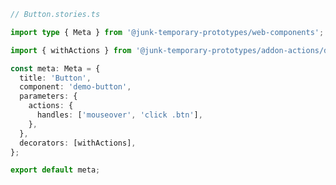 ```ts
// Button.stories.ts

import type { Meta } from '@junk-temporary-prototypes/web-components';

import { withActions } from '@junk-temporary-prototypes/addon-actions/decorator';

const meta: Meta = {
  title: 'Button',
  component: 'demo-button',
  parameters: {
    actions: {
      handles: ['mouseover', 'click .btn'],
    },
  },
  decorators: [withActions],
};

export default meta;
```
